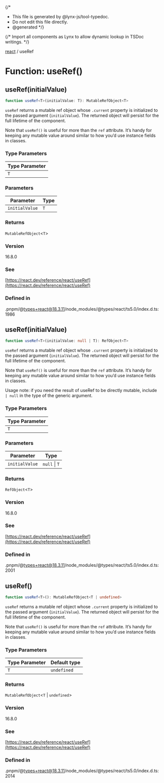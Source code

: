 {/*
* This file is generated by @lynx-js/tool-typedoc.
* Do not edit this file directly.
* @generated
*/}

{/* Import all components as Lynx to allow dynamic lookup in TSDoc writings. */}


[react](/api/react/index.mdx) / useRef

# Function: useRef()

## useRef(initialValue)

```ts
function useRef<T>(initialValue: T): MutableRefObject<T>
```

`useRef` returns a mutable ref object whose `.current` property is initialized to the passed argument
(`initialValue`). The returned object will persist for the full lifetime of the component.

Note that `useRef()` is useful for more than the `ref` attribute. It’s handy for keeping any mutable
value around similar to how you’d use instance fields in classes.

### Type Parameters

| Type Parameter |
| ------ |
| `T` |

### Parameters

| Parameter | Type |
| ------ | ------ |
| `initialValue` | `T` |

### Returns

`MutableRefObject`\<`T`\>

### Version

16.8.0

### See

[https://react.dev/reference/react/useRef](https://react.dev/reference/react/useRef)

### Defined in

.pnpm/@types+react@18.3.11/node\_modules/@types/react/ts5.0/index.d.ts:1986

## useRef(initialValue)

```ts
function useRef<T>(initialValue: null | T): RefObject<T>
```

`useRef` returns a mutable ref object whose `.current` property is initialized to the passed argument
(`initialValue`). The returned object will persist for the full lifetime of the component.

Note that `useRef()` is useful for more than the `ref` attribute. It’s handy for keeping any mutable
value around similar to how you’d use instance fields in classes.

Usage note: if you need the result of useRef to be directly mutable, include `| null` in the type
of the generic argument.

### Type Parameters

| Type Parameter |
| ------ |
| `T` |

### Parameters

| Parameter | Type |
| ------ | ------ |
| `initialValue` | `null` \| `T` |

### Returns

`RefObject`\<`T`\>

### Version

16.8.0

### See

[https://react.dev/reference/react/useRef](https://react.dev/reference/react/useRef)

### Defined in

.pnpm/@types+react@18.3.11/node\_modules/@types/react/ts5.0/index.d.ts:2001

## useRef()

```ts
function useRef<T>(): MutableRefObject<T | undefined>
```

`useRef` returns a mutable ref object whose `.current` property is initialized to the passed argument
(`initialValue`). The returned object will persist for the full lifetime of the component.

Note that `useRef()` is useful for more than the `ref` attribute. It’s handy for keeping any mutable
value around similar to how you’d use instance fields in classes.

### Type Parameters

| Type Parameter | Default type |
| ------ | ------ |
| `T` | `undefined` |

### Returns

`MutableRefObject`\<`T` \| `undefined`\>

### Version

16.8.0

### See

[https://react.dev/reference/react/useRef](https://react.dev/reference/react/useRef)

### Defined in

.pnpm/@types+react@18.3.11/node\_modules/@types/react/ts5.0/index.d.ts:2014
